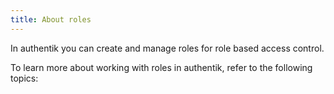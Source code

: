```yaml
---
title: About roles
---
```



In authentik you can create and manage roles for role based access control.

To learn more about working with roles in authentik, refer to the following topics:

<DocCardList items={useCurrentSidebarCategory().items} />
